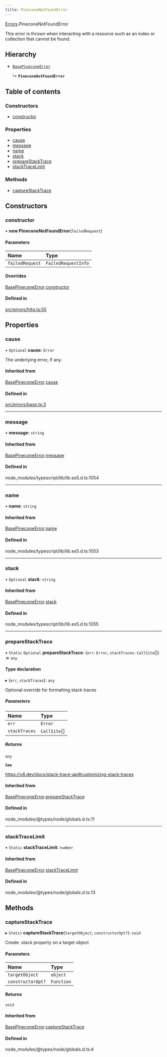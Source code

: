 ```yaml
---
title: PineconeNotFoundError
---
```


[Errors](../modules/Errors.md).PineconeNotFoundError

This error is thrown when interacting with a resource such as an index or collection
that cannot be found.

## Hierarchy

- [`BasePineconeError`](Errors.BasePineconeError.md)

  ↳ **`PineconeNotFoundError`**

## Table of contents

### Constructors

- [constructor](Errors.PineconeNotFoundError.md#constructor)

### Properties

- [cause](Errors.PineconeNotFoundError.md#cause)
- [message](Errors.PineconeNotFoundError.md#message)
- [name](Errors.PineconeNotFoundError.md#name)
- [stack](Errors.PineconeNotFoundError.md#stack)
- [prepareStackTrace](Errors.PineconeNotFoundError.md#preparestacktrace)
- [stackTraceLimit](Errors.PineconeNotFoundError.md#stacktracelimit)

### Methods

- [captureStackTrace](Errors.PineconeNotFoundError.md#capturestacktrace)

## Constructors

### constructor

• **new PineconeNotFoundError**(`failedRequest`)

#### Parameters

| Name | Type |
| :------ | :------ |
| `failedRequest` | `FailedRequestInfo` |

#### Overrides

[BasePineconeError](Errors.BasePineconeError.md).[constructor](Errors.BasePineconeError.md#constructor)

#### Defined in

[src/errors/http.ts:55](https://github.com/pinecone-io/pinecone-ts-client/blob/4ccf45d/src/errors/http.ts#L55)

## Properties

### cause

• `Optional` **cause**: `Error`

The underlying error, if any.

#### Inherited from

[BasePineconeError](Errors.BasePineconeError.md).[cause](Errors.BasePineconeError.md#cause)

#### Defined in

[src/errors/base.ts:3](https://github.com/pinecone-io/pinecone-ts-client/blob/4ccf45d/src/errors/base.ts#L3)

___

### message

• **message**: `string`

#### Inherited from

[BasePineconeError](Errors.BasePineconeError.md).[message](Errors.BasePineconeError.md#message)

#### Defined in

node_modules/typescript/lib/lib.es5.d.ts:1054

___

### name

• **name**: `string`

#### Inherited from

[BasePineconeError](Errors.BasePineconeError.md).[name](Errors.BasePineconeError.md#name)

#### Defined in

node_modules/typescript/lib/lib.es5.d.ts:1053

___

### stack

• `Optional` **stack**: `string`

#### Inherited from

[BasePineconeError](Errors.BasePineconeError.md).[stack](Errors.BasePineconeError.md#stack)

#### Defined in

node_modules/typescript/lib/lib.es5.d.ts:1055

___

### prepareStackTrace

▪ `Static` `Optional` **prepareStackTrace**: (`err`: `Error`, `stackTraces`: `CallSite`[]) => `any`

#### Type declaration

▸ (`err`, `stackTraces`): `any`

Optional override for formatting stack traces

##### Parameters

| Name | Type |
| :------ | :------ |
| `err` | `Error` |
| `stackTraces` | `CallSite`[] |

##### Returns

`any`

**`See`**

https://v8.dev/docs/stack-trace-api#customizing-stack-traces

#### Inherited from

[BasePineconeError](Errors.BasePineconeError.md).[prepareStackTrace](Errors.BasePineconeError.md#preparestacktrace)

#### Defined in

node_modules/@types/node/globals.d.ts:11

___

### stackTraceLimit

▪ `Static` **stackTraceLimit**: `number`

#### Inherited from

[BasePineconeError](Errors.BasePineconeError.md).[stackTraceLimit](Errors.BasePineconeError.md#stacktracelimit)

#### Defined in

node_modules/@types/node/globals.d.ts:13

## Methods

### captureStackTrace

▸ `Static` **captureStackTrace**(`targetObject`, `constructorOpt?`): `void`

Create .stack property on a target object

#### Parameters

| Name | Type |
| :------ | :------ |
| `targetObject` | `object` |
| `constructorOpt?` | `Function` |

#### Returns

`void`

#### Inherited from

[BasePineconeError](Errors.BasePineconeError.md).[captureStackTrace](Errors.BasePineconeError.md#capturestacktrace)

#### Defined in

node_modules/@types/node/globals.d.ts:4
